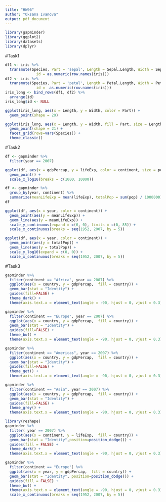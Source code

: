 ```yaml
---
title: "HW06"
author: "Oksana Ivanova"
output: pdf_document
---
```


```r

library(gapminder)
library(ggplot2)
library(datasets)
library(dplyr)
```

#Task1
```r
df1 <- iris %>%
  transmute(Species, Part = 'sepal', Length = Sepal.Length, Width = Sepal.Width,
              id = as.numeric(row.names(iris)))
df2 <- iris %>%
  transmute(Species, Part = 'petal', Length = Petal.Length, Width = Petal.Width, 
              id =  as.numeric(row.names(iris)))
iris_long <- bind_rows(df1, df2) %>%
  arrange(id)
iris_long$id <- NULL
```

```r
ggplot(iris_long, aes(x = Length, y = Width, color = Part)) +
  geom_point(shape = 20)
```

```r
ggplot(iris_long, aes(x = Length, y = Width, fill = Part, size = Length + Width)) +
  geom_point(shape = 21) +
  facet_grid(rows=vars(Species)) +
  theme_classic()
```


#Task2
```r
df <- gapminder %>%
  filter(year == 2007)

ggplot(df, aes(x = gdpPercap, y = lifeExp, color = continent, size = pop)) +
  geom_point() + 
  scale_x_log10(breaks = c(1000, 10000))
```

```r
df <- gapminder %>%
  group_by(year, continent) %>%
  summarize(meanLifeExp = mean(lifeExp), totalPop = sum(pop) / 1000000)
df
```


\newpage
```r
ggplot(df, aes(x = year, color = continent)) +
  geom_point(aes(y = meanLifeExp)) +
  geom_line(aes(y = meanLifeExp)) +
  scale_y_continuous(expand = c(0, 0), limits = c(0, 85)) +
  scale_x_continuous(breaks = seq(1952, 2007, by = 5))
```
\newpage
```r
ggplot(df, aes(x = year, color = continent)) +
  geom_point(aes(y = totalPop)) +
  geom_line(aes(y = totalPop)) +
  scale_y_log10(expand = c(0, 0)) +
  scale_x_continuous(breaks = seq(1952, 2007, by = 5))
```
\newpage
#Task3

```r
gapminder %>%
  filter(continent == "Africa", year == 2007) %>%
  ggplot(aes(x = country, y = gdpPercap,  fill = country)) +
  geom_bar(stat = "Identity") +
  guides(fill=FALSE) +
  theme_dark() +
  theme(axis.text.x = element_text(angle = -90, hjust = 0, vjust = 0.3))
```
\newpage
```r
gapminder %>%
  filter(continent == "Europe", year == 2007) %>%
  ggplot(aes(x = country, y = gdpPercap,  fill = country)) +
  geom_bar(stat = "Identity") +
  guides(fill=FALSE) +
  theme_bw() +
  theme(axis.text.x = element_text(angle = -90, hjust = 0, vjust = 0.3))
```
\newpage
```r
gapminder %>%
  filter(continent == "Americas", year == 2007) %>%
  ggplot(aes(x = country, y = gdpPercap,  fill = country)) +
  geom_bar(stat = "Identity") +
  guides(fill=FALSE) +
  theme_get() +
  theme(axis.text.x = element_text(angle = -90, hjust = 0, vjust = 0.3))
```
\newpage
```r
gapminder %>%
  filter(continent == "Asia", year == 2007) %>%
  ggplot(aes(x = country, y = gdpPercap,  fill = country)) +
  geom_bar(stat = "Identity") +
  guides(fill=FALSE) +
  theme_grey() +
  theme(axis.text.x = element_text(angle = -90, hjust = 0, vjust = 0.3))
```
\newpage
```r
library(reshape)
gapminder %>%
  filter( year == 2007) %>%
  ggplot(aes(x = continent, y = lifeExp,  fill = country)) +
  geom_bar(stat = "Identity",position=position_dodge()) +
  guides(fill = FALSE) +
  theme_dark() +
  theme(axis.text.x = element_text(angle = -90, hjust = 0, vjust = 0.3)) 
```
\newpage
```r
gapminder %>%
  filter(continent == "Europe") %>%
  ggplot(aes(x = year, y = gdpPercap,  fill = country)) +
  geom_bar(stat = "Identity", position=position_dodge()) +
  guides(fill = FALSE) +
  theme_bw() +
  theme(axis.text.x = element_text(angle = -90, hjust = 0, vjust = 0.3)) +
  scale_x_continuous(breaks = seq(1952, 2007, by = 5))
```

